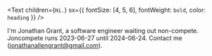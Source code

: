 <Text
  children={`Hi.`}
  sx={{ fontSize: [4, 5, 6], fontWeight: `bold`, color: `heading` }}
/>

I'm Jonathan Grant, a software engineer waiting out non-compete. Joncompete runs 2023-06-27 until 2024-06-24.
Contact me (jonathanallengrant@gmail.com).
